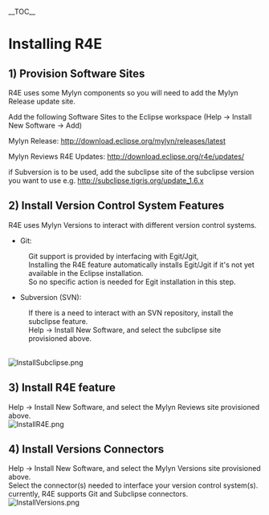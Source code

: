 __TOC__

= Installing R4E =

== 1) Provision Software Sites ==

R4E uses some Mylyn components so you will need to add the Mylyn Release update site.

Add the following Software Sites to the Eclipse workspace (Help -> Install New Software -> Add)

Mylyn Release: http://download.eclipse.org/mylyn/releases/latest 

Mylyn Reviews R4E Updates: http://download.eclipse.org/r4e/updates/ 

if Subversion is to be used, add the subclipse site of the subclipse version you want to use e.g. http://subclipse.tigris.org/update_1.6.x
<br>

== 2) Install Version Control System Features ==

R4E uses Mylyn Versions to interact with different version control systems.
* Git: 
:Git support is provided by interfacing with Egit/Jgit, 
:Installing the R4E feature automatically installs Egit/Jgit if it's not yet available in the Eclipse installation.
:So no specific action is needed for Egit installation in this step.

* Subversion (SVN): 
:If there is a need to interact with an SVN repository, install the subclipse feature.
:Help -> Install New Software, and select the subclipse site provisioned above.<br>
<br>
[[Image:InstallSubclipse.png]]
<br>

== 3) Install R4E feature ==

Help -> Install New Software, and select the Mylyn Reviews site provisioned above.<br>

[[Image:InstallR4E.png]]
<br>

== 4) Install Versions Connectors ==

Help -> Install New Software, and select the Mylyn Versions site provisioned above.<br>
Select the connector(s) needed to interface your version control system(s).<br>
currently, R4E supports Git and Subclipse connectors.
<br>

[[Image:InstallVersions.png]]
<br>

